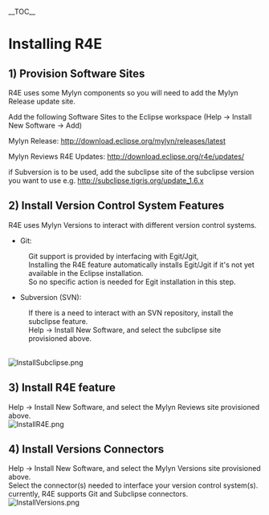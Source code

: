 __TOC__

= Installing R4E =

== 1) Provision Software Sites ==

R4E uses some Mylyn components so you will need to add the Mylyn Release update site.

Add the following Software Sites to the Eclipse workspace (Help -> Install New Software -> Add)

Mylyn Release: http://download.eclipse.org/mylyn/releases/latest 

Mylyn Reviews R4E Updates: http://download.eclipse.org/r4e/updates/ 

if Subversion is to be used, add the subclipse site of the subclipse version you want to use e.g. http://subclipse.tigris.org/update_1.6.x
<br>

== 2) Install Version Control System Features ==

R4E uses Mylyn Versions to interact with different version control systems.
* Git: 
:Git support is provided by interfacing with Egit/Jgit, 
:Installing the R4E feature automatically installs Egit/Jgit if it's not yet available in the Eclipse installation.
:So no specific action is needed for Egit installation in this step.

* Subversion (SVN): 
:If there is a need to interact with an SVN repository, install the subclipse feature.
:Help -> Install New Software, and select the subclipse site provisioned above.<br>
<br>
[[Image:InstallSubclipse.png]]
<br>

== 3) Install R4E feature ==

Help -> Install New Software, and select the Mylyn Reviews site provisioned above.<br>

[[Image:InstallR4E.png]]
<br>

== 4) Install Versions Connectors ==

Help -> Install New Software, and select the Mylyn Versions site provisioned above.<br>
Select the connector(s) needed to interface your version control system(s).<br>
currently, R4E supports Git and Subclipse connectors.
<br>

[[Image:InstallVersions.png]]
<br>

